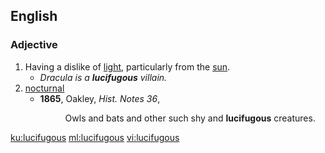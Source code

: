 ==English==

===Adjective===
{{en-adj}}

# Having a dislike of [[light]], particularly from the [[sun]].
#* ''Dracula is a '''lucifugous''' villain.''
# [[nocturnal]]
#* '''1865''', Oakley, ''Hist. Notes 36'',
#*: Owls and bats and other such shy and '''lucifugous''' creatures.

[[ku:lucifugous]]
[[ml:lucifugous]]
[[vi:lucifugous]]